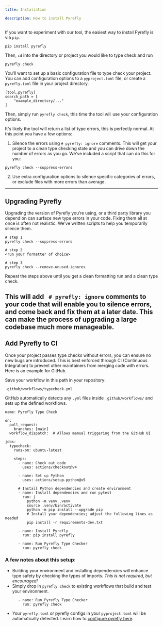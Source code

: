 ```yaml
---
title: Installation

description: How to install Pyrefly
---
```


If you want to experiment with our tool, the easiest way to install Pyrefly is via `pip`.

```
pip install pyrefly
```

Then, `cd` into the directory or project you would like to type check and run

```
pyrefly check
```

You'll want to set up a basic configuration file to type check your project. You can add configuration options to a `pyproject.toml` file, or create a `pyrefly.toml` file in your project directory.

```
[tool.pyrefly]
search_path = [
    "example_directory/..."
]
```

Then, simply run `pyrefly check`, this time the tool will use your configuration options.

It's likely the tool will return a list of type errors, this is perfectly normal. At this point you have a few options:

1. Silence the errors using `# pyrefly: ignore` comments. This will get your project to a clean type checking state and you can drive down the number of errors as you go. We've included a script that can do this for you:

```
pyrefly check --suppress-errors
```
2. Use extra configuration options to silence specific categories of errors, or exclude files with more errors than average.

----
## Upgrading Pyrefly

Upgrading the version of Pyrefly you're using, or a third party library you depend on can surface new type errors in your code. Fixing them all at once is often not realistic. We've written scripts to help you temporarily silence them.

```
# step 1
pyrefly check --suppress-errors
```

```
# step 2
<run your formatter of choice>
```

```
# step 3
pyrefly check --remove-unused-ignores
```
Repeat the steps above until you get a clean formatting run and a clean type check.

This will add ` # pyrefly: ignore` comments to your code that will enable you to silence errors, and come back and fix them at a later date. This can make the process of upgrading a large codebase much more manageable.
----

## Add Pyrefly to CI

Once your project passes type checks without errors, you can ensure no new bugs are introduced. This is best enforced through CI (Continuous Integration) to prevent other maintainers from merging code with errors. Here is an example for GitHub.

Save your workflow in this path in your repository:
```
.github/workflows/typecheck.yml
```

GitHub automatically detects any `.yml` files inside `.github/workflows/` and sets up the defined workflows.

```
name: Pyrefly Type Check

on:
  pull_request:
    branches: [main]
  workflow_dispatch:  # Allows manual triggering from the GitHub UI

jobs:
  typecheck:
    runs-on: ubuntu-latest

    steps:
      - name: Check out code
        uses: actions/checkout@v4

      - name: Set up Python
        uses: actions/setup-python@v5

      # Install Python dependencies and create environment
      - name: Install dependencies and run pytest
        run: |
          python -m venv .venv
          source .venv/bin/activate
          python -m pip install --upgrade pip
          # Install your dependencies; adjust the following lines as needed
          pip install -r requirements-dev.txt

      - name: Install Pyrefly
        run: pip install pyrefly

      - name: Run Pyrefly Type Checker
        run: pyrefly check
```

### A few notes about this setup:
- Building your environment and installing dependencies will enhance type safety by checking the types of imports. *This is not required, but encouraged!*
- Simply drop in `pyrefly check` to existing workflows that build and test your environment.
```
      - name: Run Pyrefly Type Checker
        run: pyrefly check
```
- Your `pyrefly.toml` or pyrefly configs in your `pyproject.toml` will be automatically detected. Learn how to [configure pyrefly here](../configuration).
